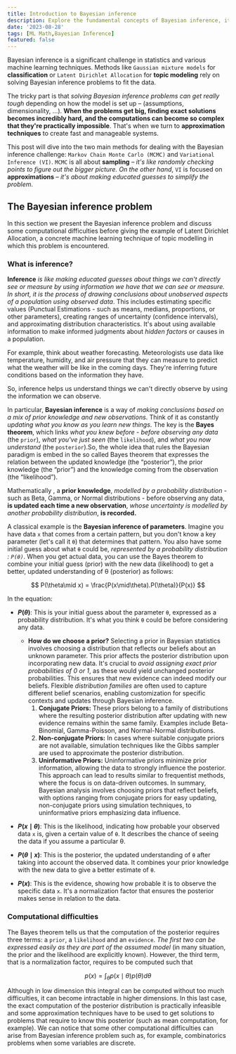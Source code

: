 ```yaml
---
title: Introduction to Bayesian inference
description: Explore the fundamental concepts of Bayesian inference, its relevance in machine learning, and its practical applications. Learn how techniques like Markov Chain Monte Carlo (MCMC) and Variational Inference (VI) tackle complex probabilistic problems.
date: '2023-08-28'
tags: [ML Math,Bayesian Inference]
featured: false
---
```


Bayesian inference is a significant challenge in statistics and various machine learning techniques. Methods like `Gaussian mixture models` for **classification** or `Latent Dirichlet Allocation` for **topic modeling** rely on solving Bayesian inference problems to fit the data.

The tricky part is that *solving Bayesian inference problems can get really tough* depending on how the model is set up – (assumptions, dimensionality, …). **When the problems get big, finding exact solutions becomes incredibly hard, and the computations can become so complex that they're practically impossible**. That's when we turn to **approximation techniques** to create fast and manageable systems.

This post will dive into the two main methods for dealing with the Bayesian inference challenge: `Markov Chain Monte Carlo (MCMC)` and `Variational Inference (VI)`. `MCMC` is all about **sampling** – *it's like randomly checking points to figure out the bigger picture. On the other hand*, `VI` is focused on **approximations** – *it's about making educated guesses to simplify the problem*.

## The Bayesian inference problem

In this section we present the Bayesian inference problem and discuss some computational difficulties before giving the example of Latent Dirichlet Allocation, a concrete machine learning technique of topic modelling in which this problem is encountered.

### What is inference?

**Inference** *is like making educated guesses about things we can't directly see or measure by using information we have that we can see or measure. In short, it is the process of drawing conclusions about unobserved aspects of a population using observed data*. This includes estimating specific values (Punctual Estimations - such as means, medians, proportions, or other parameters), creating ranges of uncertainty (confidence intervals), and approximating distribution characteristics. It's about using available information to make informed judgments about *hidden factors* or causes in a population.

For example, think about weather forecasting. Meteorologists use data like temperature, humidity, and air pressure that they can measure to predict what the weather will be like in the coming days. They're inferring future conditions based on the information they have.

So, inference helps us understand things we can't directly observe by using the information we can observe.

In particular, **Bayesian inference** is a way of *making conclusions based on a mix of prior knowledge and new observations*. Think of it as constantly *updating what you know as you learn new things*. The key is the **Bayes theorem**, which links *what you knew before - before observing any data* (the `prior`), *what you've just seen* (the `likelihood`), and *what you now understand* (the `posterior`).So, the whole idea that rules the Bayesian paradigm is embed in the so called Bayes theorem that expresses the relation between the updated knowledge (the “posterior”), the prior knowledge (the “prior”) and the knowledge coming from the observation (the “likelihood”).

Mathematically , a **prior knowledge**, *modelled by a probability distribution* - such as Beta, Gamma, or Normal distributions - before observing any data, **is updated each time a new observation**, *whose uncertainty is modelled by another probability distribution*, **is recorded.**

A classical example is the **Bayesian inference of parameters**. Imagine you have data `x` that comes from a certain pattern, but you don't know a key parameter (let's call it `θ`) that determines that pattern. You also have some initial guess about what `θ` could be, *represented by a probability distribution : `P(θ)`*. When you get actual data, you can use the Bayes theorem to combine your initial guess (prior) with the new data (likelihood) to get a better, updated understanding of θ (posterior) as follows:

$$
P(\theta\mid x) = \frac{P(x\mid\theta).P(\theta)}{P(x)}
$$

In the equation:

- **$P(\theta)$**: This is your initial guess about the parameter `θ`, expressed as a probability distribution. It's what you think `θ` could be before considering any data.
  - **How do we choose a prior?** Selecting a prior in Bayesian statistics involves choosing a distribution that reflects our beliefs about an unknown parameter. This prior affects the posterior distribution upon incorporating new data. It's crucial to *avoid assigning exact prior probabilities of 0 or 1*, as these would yield unchanged posterior probabilities. This ensures that new evidence can indeed modify our beliefs. Flexible *distribution families* are often used to capture different belief scenarios, enabling customization for specific contexts and updates through Bayesian inference.
    1. **Conjugate Priors:** These priors belong to a family of distributions where the resulting posterior distribution after updating with new evidence remains within the same family. Examples include Beta-Binomial, Gamma-Poisson, and Normal-Normal distributions.
    2. **Non-conjugate Priors:** In cases where suitable conjugate priors are not available, simulation techniques like the Gibbs sampler are used to approximate the posterior distribution.
    3. **Uninformative Priors:** Uninformative priors minimize prior information, allowing the data to strongly influence the posterior. This approach can lead to results similar to frequentist methods, where the focus is on data-driven outcomes.
   In summary, Bayesian analysis involves choosing priors that reflect beliefs, with options ranging from conjugate priors for easy updating, non-conjugate priors using simulation techniques, to uninformative priors emphasizing data influence.

- **$P(x\mid\theta)$**: This is the likelihood, indicating how probable your observed data `x` is, given a certain value of `θ`. It describes the chance of seeing the data if you assume a particular θ.

- **$P(\theta\mid x)$**: This is the posterior, the updated understanding of `θ` after taking into account the observed data. It combines your prior knowledge with the new data to give a better estimate of `θ`.

- **$P(x)$**: This is the evidence, showing how probable it is to observe the specific data `x`. It's a normalization factor that ensures the posterior makes sense in relation to the data.

### Computational difficulties

The Bayes theorem tells us that the computation of the posterior requires three terms: a `prior`, a `likelihood` and an `evidence`. *The first two can be expressed easily as they are part of the assumed model* (in many situation, the prior and the likelihood are explicitly known). However, the third term, that is a normalization factor, requires to be computed such that

$$
p(x) = \int_{\theta}p(x\mid\theta)p(\theta) d\theta
$$

Although in low dimension this integral can be computed without too much difficulties, it can become intractable in higher dimensions. In this last case, the exact computation of the posterior distribution is practically infeasible and some approximation techniques have to be used to get solutions to problems that require to know this posterior (such as mean computation, for example). We can notice that some other computational difficulties can arise from Bayesian inference problem such as, for example, combinatorics problems when some variables are discrete.








